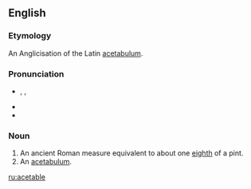 ==English==

===Etymology===
An Anglicisation of the Latin [[acetabulum]].

===Pronunciation===
* {{enPR|ăsʹĭtəbəl}}, {{IPA|/ˈæsɪtəbəl/}}, {{X-SAMPA|/"{sIt@b@l/}}
* {{audio|en-us-acetable-2.ogg|Audio (US)}}
* {{audio|En-us-acetable.ogg|Audio (US)}}

===Noun===
{{en-noun}}

# An ancient Roman measure equivalent to about one [[eighth]] of a pint.
# An [[acetabulum]].

[[ru:acetable]]